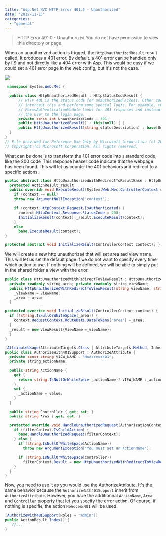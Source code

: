 ```yaml
---
title: "Asp.Net MVC HTTP Error 401.0 - Unauthorized"
date: "2012-11-16"
categories: 
  - "general"
---
```


> HTTP Error 401.0 - Unauthorized You do not have permission to view this directory or page.

When an unauthorized action is trigged, the `HttpUnauthorizedResult` result called. It produces a 401 error. By default, a 401 error can be handled only by IIS and not directly like a 404 error with Asp. This would be easy if we could set a 401 error page in the web.config, but it's not the case.

![](images/http401error-400x243.png)


```csharp
 namespace System.Web.Mvc {

  public class HttpUnauthorizedResult : HttpStatusCodeResult {
      // HTTP 401 is the status code for unauthorized access. Other code might 
      // intercept this and perform some special logic. For example, the 
      // FormsAuthenticationModule looks for 401 responses and instead redirects 
      // the user to the login page. 
      private const int UnauthorizedCode = 401; 
      public HttpUnauthorizedResult() : this(null) { } 
      public HttpUnauthorizedResult(string statusDescription) : base(UnauthorizedCode, statusDescription) { } 
  } 
} 
// File provided for Reference Use Only by Microsoft Corporation (c) 2007. 
// Copyright (c) Microsoft Corporation. All rights reserved. 
```

What can be done is to transform the 401 error code into a standard code, like the 200 code. This response header code indicate that the webpage has been found. This will let us counter the 401 behaviors and redirect to a specific actions.


```csharp
public abstract class HttpUnauthorizedWithRedirectToResultBase : HttpUnauthorizedResult { 
  protected ActionResult_result;
  public override void ExecuteResult(System.Web.Mvc.ControllerContext context) { 
    if (context == null) 
    throw new ArgumentNullException("context");

    if (context.HttpContext.Request.IsAuthenticated) { 
      context.HttpContext.Response.StatusCode = 200; 
      InitializeResult(context);_result.ExecuteResult(context); 
    } 
    else 
      base.ExecuteResult(context); 
}

protected abstract void InitializeResult(ControllerContext context); } 
```

We will create a new http unauthorized that will set area and view name. This will let us set the default page if we do not want to specify every time which action to use. 
If nothing will be defined, we will be able to simply put in the shared folder a view with the error.


```csharp
public class HttpUnauthorizedWithRedirectToViewResult : HttpUnauthorizedWithRedirectToResultBase { 
  private readonly string_area; private readonly string_viewName; 
  public HttpUnauthorizedWithRedirectToViewResult(string viewName, string area) {
    _viewName = viewName;
    _area = area; 
  }

protected override void InitializeResult(ControllerContext context) { 
  if (!string.IsNullOrWhiteSpace(_area)) { 
    context.RequestContext.RouteData.DataTokens["area"] =_area; 
  }
  _result = new ViewResult{ViewName =_viewName}; 
  } 
} 
```


```csharp
[AttributeUsage(AttributeTargets.Class | AttributeTargets.Method, Inherited = true, AllowMultiple = false)] 
public class AuthorizeWith401Support : AuthorizeAttribute { 
  private const string VIEW_NAME = "NoAccess401"; 
  private string_actionName;

  public string ActionName { 
    get {
      return string.IsNullOrWhiteSpace(_actionName)? VIEW_NAME :_actionName;
    } 
    set {
      _actionName = value;
    } 
  }

  public string Controller { get; set; } 
  public string Area { get; set; }

  protected override void HandleUnauthorizedRequest(AuthorizationContext filterContext) { 
    if (filterContext.IsChildAction) { 
      base.HandleUnauthorizedRequest(filterContext); 
    } else { 
      if (string.IsNullOrWhiteSpace(ActionName)) 
        throw new ArgumentException("You must set an ActionName");

      if (string.IsNullOrWhiteSpace(controller)) 
        filterContext.Result = new HttpUnauthorizedWithRedirectToViewResult(ActionName, area); 
    } 
  } 
} 
```

Now, you need to use it as you would use the AuthorizeAttribute. It's the same behavior because the `AuthorizeWith401Support` inherit from `AuthorizeAttribute`. However, you have the additionnal `ActionName`, `Area` and `Controller` property that let you specify the error action. Of course, if nothing is specifie, the action `NoAccess401` will be used.

```csharp
[AuthorizeWith401Support(Roles = "admin")] 
public ActionResult Index() { 
   //... 
} 
```
